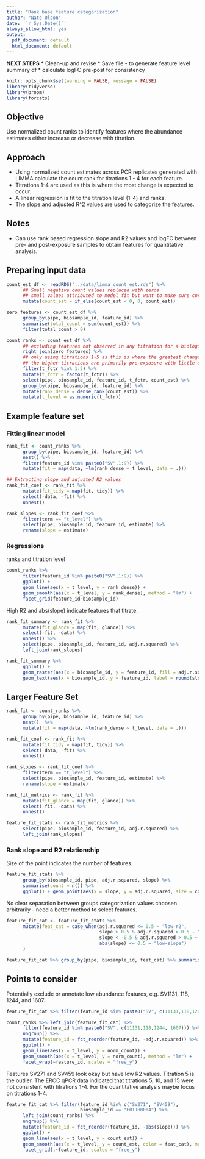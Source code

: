 ```yaml
---
title: "Rank base feature categorization"
author: "Nate Olson"
date: '`r Sys.Date()`'
always_allow_html: yes
output:
  pdf_document: default
  html_document: default
---
```


__NEXT STEPS__
* Clean-up and revise
* Save file - to generate feature level summary df
* calculate logFC pre-post for consistency

```r
knitr::opts_chunk$set(warning = FALSE, message = FALSE)
library(tidyverse)
library(broom)
library(forcats)
```


## Objective 
Use normalized count ranks to identify features where the abundance estimates either increase or decrease with titration. 


## Approach
* Using normalized count estimates across PCR replicates generated with LIMMA calculate the count rank for titrations 1 - 4 for each feature.  
* Titrations 1-4 are used as this is where the most change is expected to occur.  
* A linear regression is fit to the titration level (1-4) and ranks. 
* The slope and adjusted R^2 values are used to categorize the features. 


## Notes
* Can use rank based regression slope and R2 values and logFC between pre- and post-exposure samples to obtain features for quantitative analysis. 


## Preparing input data
```r
count_est_df <- readRDS("../data/limma_count_est.rds") %>% 
      ## Small negative count values replaced with zeros
      ## small values attributed to model fit but want to make sure correct intercept term is used. 
      mutate(count_est = if_else(count_est < 0, 0, count_est))

zero_features <- count_est_df %>% 
      group_by(pipe, biosample_id, feature_id) %>% 
      summarise(total_count = sum(count_est)) %>% 
      filter(total_count > 0)

count_ranks <- count_est_df %>% 
      ## excluding features not observed in any titration for a biological replicate
      right_join(zero_features) %>% 
      ## only using titrations 1-5 as this is where the greatest change is expected
      ## the higher titrations are primarily pre-exposure with little expected change between titrations
      filter(t_fctr %in% 1:5) %>% 
      mutate(t_fctr = factor(t_fctr)) %>% 
      select(pipe, biosample_id, feature_id, t_fctr, count_est) %>% 
      group_by(pipe, biosample_id, feature_id) %>% 
      mutate(rank_dense = dense_rank(count_est)) %>% 
      mutate(t_level = as.numeric(t_fctr))
```

## Example feature set 
### Fitting linear model
```r
rank_fit <- count_ranks %>% 
      group_by(pipe, biosample_id, feature_id) %>% 
      nest() %>% 
      filter(feature_id %in% paste0("SV",1:9)) %>%
      mutate(fit = map(data, ~lm(rank_dense ~ t_level, data = .)))

## Extracting slope and adjusted R2 values
rank_fit_coef <- rank_fit %>% 
      mutate(fit_tidy = map(fit, tidy)) %>% 
      select(-data, -fit) %>%
      unnest()

rank_slopes <- rank_fit_coef %>% 
      filter(term == "t_level") %>% 
      select(pipe, biosample_id, feature_id, estimate) %>% 
      rename(slope = estimate)
```


### Regressions 
ranks and titration level
```r
count_ranks %>% 
      filter(feature_id %in% paste0("SV",1:9)) %>% 
      ggplot() + 
      geom_line(aes(x = t_level, y = rank_dense)) + 
      geom_smooth(aes(x = t_level, y = rank_dense), method = "lm") + 
      facet_grid(feature_id~biosample_id)
```

High R2 and abs(slope) indicate features that titrate.
```r
rank_fit_summary <- rank_fit %>% 
      mutate(fit_glance = map(fit, glance)) %>% 
      select(-fit, -data) %>% 
      unnest() %>% 
      select(pipe, biosample_id, feature_id, adj.r.squared) %>% 
      left_join(rank_slopes)
```

```r
rank_fit_summary %>% 
      ggplot() + 
      geom_raster(aes(x = biosample_id, y = feature_id, fill = adj.r.squared)) +
      geom_text(aes(x = biosample_id, y = feature_id, label = round(slope,2)), color = "white")
```


## Larger Feature Set
```r
rank_fit <- count_ranks %>% 
      group_by(pipe, biosample_id, feature_id) %>% 
      nest()  %>% 
      mutate(fit = map(data, ~lm(rank_dense ~ t_level, data = .)))

rank_fit_coef <- rank_fit %>% 
      mutate(fit_tidy = map(fit, tidy)) %>% 
      select(-data, -fit) %>% 
      unnest() 

rank_slopes <- rank_fit_coef %>% 
      filter(term == "t_level") %>% 
      select(pipe, biosample_id, feature_id, estimate) %>% 
      rename(slope = estimate)

rank_fit_metrics <- rank_fit %>% 
      mutate(fit_glance = map(fit, glance)) %>% 
      select(-fit, -data) %>% 
      unnest()

feature_fit_stats <- rank_fit_metrics %>% 
      select(pipe, biosample_id, feature_id, adj.r.squared) %>% 
      left_join(rank_slopes)
```

### Rank slope and R2 relationship 
Size of the point indicates the number of features. 
```r
feature_fit_stats %>% 
      group_by(biosample_id, pipe, adj.r.squared, slope) %>% 
      summarise(count = n()) %>% 
      ggplot() + geom_point(aes(x = slope, y = adj.r.squared, size = count)) + facet_grid(biosample_id~pipe)
```

No clear separation between groups categorization values choosen arbitrarily - need a better method to select features.
```r
feature_fit_cat <- feature_fit_stats %>%  
      mutate(feat_cat = case_when(adj.r.squared <= 0.5 ~ "low-r2",
                                  slope > 0.5 & adj.r.squared > 0.5 ~ "pos-slope",
                                  slope < -0.5 & adj.r.squared > 0.5 ~ "neg-slope",
                                  abs(slope) <= 0.5 ~ "low-slope")
      )
```


```r
feature_fit_cat %>% group_by(pipe, biosample_id, feat_cat) %>% summarise(count = n()) %>% spread(biosample_id, count)
```


## Points to consider


Potentially exclude or annotate low abundance features, e.g. SV1131, 118, 1244, and 1607.



```r
feature_fit_cat %>% filter(feature_id %in% paste0("SV", c(11131,118,1244, 1607))) 

count_ranks %>% left_join(feature_fit_cat) %>% 
      filter(feature_id %in% paste0("SV", c(11131,118,1244, 1607))) %>% 
      ungroup() %>% 
      mutate(feature_id = fct_reorder(feature_id, -adj.r.squared)) %>% 
      ggplot() + 
      geom_line(aes(x = t_level, y = norm_count)) + 
      geom_smooth(aes(x = t_level, y = norm_count), method = "lm") + 
      facet_wrap(~feature_id, scales = "free_y")
```










Features SV271 and SV459 look okay but have low R2 values. 
Titration 5 is the outlier. 
The ERCC qPCR data indicated that titrations 5, 10, and 15 were not consistent with titrations 1-4. 
For the quantitative analysis maybe focus on titrations 1-4. 

```r
feature_fit_cat %>% filter(feature_id %in% c("SV271", "SV459"),
                           biosample_id == "E01JH0004") %>% 
      left_join(count_ranks) %>% 
      ungroup() %>% 
      mutate(feature_id = fct_reorder(feature_id, -abs(slope))) %>% 
      ggplot() + 
      geom_line(aes(x = t_level, y = count_est)) + 
      geom_smooth(aes(x = t_level, y = count_est, color = feat_cat), method = "lm") +
      facet_grid(.~feature_id, scales = "free_y")
```
